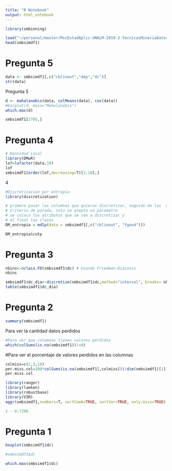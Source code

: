 ```yaml
---
title: "R Notebook"
output: html_notebook
---
```



```r

library(smbinning)

```

```r
load("~/personal/master/MscEstadAplic-UNALM-2019-2-TecnicasMineriaDatos/parcial/smbsimdf1.RData")
head(smbsimdf1)
```
# Pregunta 5
```r
data <- smbsimdf1[,c("cblineut","dep","dc")]
str(data)
```

Pregunta 5
```r
d <- mahalanobis(data, colMeans(data), cov(data))
#barplot(d, main="Mahalanobis")
which.max(d)

```
```r
smbsimdf1[2785,]
```
# Pregunta 4

```r
# Densidad Local
library(DMwR)
lof=lofactor(data,10)
lof
smbsimdf1[order(lof,decreasing=T)[1:10],]
```
4

```r
#Discretizacion por entropia
library(discretization)

# primero pasar las columnas que quieras discretizar, seguido de las  clases 
# Criterio de parada, solo se acepta un parametro
# se coloca los atributos que se van a discretizar y 
# al final las clases 
DM_entropia = mdlp(data = smbsimdf1[,c("cblineut", "fgood")])
```


```r
DM_entropia$cutp
```

# Pregunta 3

```r
nbins<-nclass.FD(smbsimdf1$dc) # Usando Friedman-Diaconis
nbins
```

```r
smbsimdf1$dc_dia<-discretize(smbsimdf1$dc,method="interval", breaks= nbins) 
table(smbsimdf1$dc_dia)
```

# Pregunta 2

```r
summary(smbsimdf1)

```
Para ver la cantidad  datos perdidos 
```r
#Para ver que columnas tienen valores perdidos
which(colSums(is.na(smbsimdf1))!=0)
```
#Para ver el porcentaje de valores perdidos en las columnas
```r
colmiss=c(2,3,18)
per.miss.col=100*colSums(is.na(smbsimdf1[,colmiss]))/dim(smbsimdf1)[1]
per.miss.col
```

```r
library(ranger)
library(laeken)
library(robustbase)
library(VIM)
aggr(smbsimdf1,numbers=T, sortComb=TRUE, sortVar=TRUE, only.miss=TRUE)
```


```r
1 - 0.7296
```


# Pregunta 1


```r
boxplot(smbsimdf1$dc)

```
```r
#smbsimdf1$dc

which.max(smbsimdf1$dc)

```




